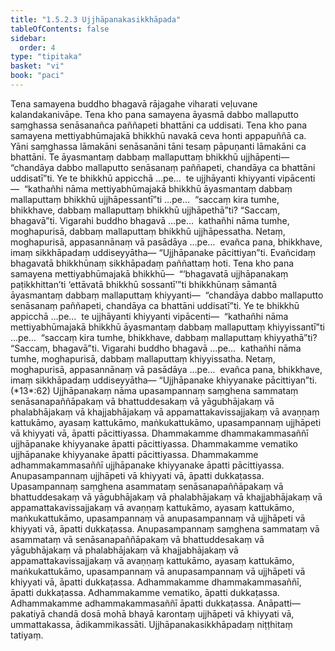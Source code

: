 ```yaml
---
title: "1.5.2.3 Ujjhāpanakasikkhāpada"
tableOfContents: false
sidebar:
  order: 4
type: "tipitaka"
basket: "vi"
book: "paci"
---
```



<DynamicBreadcrumb />

<Division number="103" book="paci" bookNo="2" page="56">

<Paragraph number="370" book="paci">
Tena samayena buddho bhagavā rājagahe viharati veḷuvane kalandakanivāpe. Tena kho pana samayena āyasmā dabbo mallaputto saṃghassa senāsanañca paññapeti bhattāni ca uddisati. Tena kho pana samayena mettiyabhūmajakā bhikkhū navakā ceva honti appapuññā ca. Yāni saṃghassa lāmakāni senāsanāni tāni tesaṃ pāpuṇanti lāmakāni ca bhattāni. Te āyasmantaṃ dabbaṃ mallaputtaṃ bhikkhū ujjhāpenti—  “chandāya dabbo mallaputto senāsanaṃ paññapeti, chandāya ca bhattāni uddisatī”ti.
</Paragraph>

<Paragraph number="371" book="paci">
Ye te bhikkhū appicchā …pe…  te ujjhāyanti khiyyanti vipācenti—  “kathañhi nāma mettiyabhūmajakā bhikkhū āyasmantaṃ dabbaṃ mallaputtaṃ bhikkhū ujjhāpessantī”ti …pe…  “saccaṃ kira tumhe, bhikkhave, dabbaṃ mallaputtaṃ bhikkhū ujjhāpethā”ti? “Saccaṃ, bhagavā”ti. Vigarahi buddho bhagavā …pe…  kathañhi nāma tumhe, moghapurisā, dabbaṃ mallaputtaṃ bhikkhū ujjhāpessatha. Netaṃ, moghapurisā, appasannānaṃ vā pasādāya …pe…  evañca pana, bhikkhave, imaṃ sikkhāpadaṃ uddiseyyātha—
</Paragraph>

<Paragraph number="372" book="paci">
<Emphasis>“Ujjhāpanake pācittiyan”</Emphasis>ti.
</Paragraph>

<Paragraph number="373" book="paci">
Evañcidaṃ bhagavatā bhikkhūnaṃ sikkhāpadaṃ paññattaṃ hoti.
</Paragraph>

</Division>
<Division number="104" book="paci" bookNo="2" page="56">

<Paragraph number="374" book="paci">
Tena kho pana samayena mettiyabhūmajakā bhikkhū—  “‘bhagavatā ujjhāpanakaṃ paṭikkhittan’ti ‘ettāvatā bhikkhū sossantī’”ti bhikkhūnaṃ sāmantā āyasmantaṃ dabbaṃ mallaputtaṃ khiyyanti—  “chandāya dabbo mallaputto senāsanaṃ paññapeti, chandāya ca bhattāni uddisatī”ti. Ye te bhikkhū appicchā …pe…  te ujjhāyanti khiyyanti vipācenti—  “kathañhi nāma mettiyabhūmajakā bhikkhū āyasmantaṃ dabbaṃ mallaputtaṃ khiyyissantī”ti …pe…  “saccaṃ kira tumhe, bhikkhave, dabbaṃ mallaputtaṃ khiyyathā”ti? “Saccaṃ, bhagavā”ti. Vigarahi buddho bhagavā …pe…  kathañhi nāma tumhe, moghapurisā, dabbaṃ mallaputtaṃ khiyyissatha. Netaṃ, moghapurisā, appasannānaṃ vā pasādāya …pe…  evañca pana, bhikkhave, imaṃ sikkhāpadaṃ uddiseyyātha—
</Paragraph>

</Division>
<Division number="105" book="paci" bookNo="2" page="57">

<Paragraph number="375" book="paci">
<Emphasis>“Ujjhāpanake khiyyanake pācittiyan”</Emphasis>ti. (*13*:<Emphasis>62</Emphasis>)
</Paragraph>

</Division>
<Division number="106" book="paci" bookNo="2" page="57">

<Paragraph number="376" book="paci">
<Emphasis>Ujjhāpanakaṃ</Emphasis> nāma upasampannaṃ saṃghena sammataṃ senāsanapaññāpakaṃ vā bhattuddesakaṃ vā yāgubhājakaṃ vā phalabhājakaṃ vā khajjabhājakaṃ vā appamattakavissajjakaṃ vā avaṇṇaṃ kattukāmo, ayasaṃ kattukāmo, maṅkukattukāmo, upasampannaṃ ujjhāpeti vā khiyyati vā, āpatti pācittiyassa. Dhammakamme dhammakammasaññī ujjhāpanake khiyyanake āpatti pācittiyassa. Dhammakamme vematiko ujjhāpanake khiyyanake āpatti pācittiyassa. Dhammakamme adhammakammasaññī ujjhāpanake khiyyanake āpatti pācittiyassa.
</Paragraph>

<Paragraph number="377" book="paci">
Anupasampannaṃ ujjhāpeti vā khiyyati vā, āpatti dukkaṭassa. Upasampannaṃ saṃghena asammataṃ senāsanapaññāpakaṃ vā bhattuddesakaṃ vā yāgubhājakaṃ vā phalabhājakaṃ vā khajjabhājakaṃ vā appamattakavissajjakaṃ vā avaṇṇaṃ kattukāmo, ayasaṃ kattukāmo, maṅkukattukāmo, upasampannaṃ vā anupasampannaṃ vā ujjhāpeti vā khiyyati vā, āpatti dukkaṭassa. Anupasampannaṃ saṃghena sammataṃ vā asammataṃ vā senāsanapaññāpakaṃ vā bhattuddesakaṃ vā yāgubhājakaṃ vā phalabhājakaṃ vā khajjabhājakaṃ vā appamattakavissajjakaṃ vā avaṇṇaṃ kattukāmo, ayasaṃ kattukāmo, maṅkukattukāmo, upasampannaṃ vā anupasampannaṃ vā ujjhāpeti vā khiyyati vā, āpatti dukkaṭassa. Adhammakamme dhammakammasaññī, āpatti dukkaṭassa. Adhammakamme vematiko, āpatti dukkaṭassa. Adhammakamme adhammakammasaññī āpatti dukkaṭassa.
</Paragraph>

</Division>
<Division number="107" book="paci" bookNo="2" page="57">

<Paragraph number="378" book="paci">
Anāpatti—  pakatiyā chandā dosā mohā bhayā karontaṃ ujjhāpeti vā khiyyati vā, ummattakassa, ādikammikassāti.

</Paragraph>
</Division>

<Paragraph number="379" type="center" book="paci">
Ujjhāpanakasikkhāpadaṃ niṭṭhitaṃ tatiyaṃ.
</Paragraph>